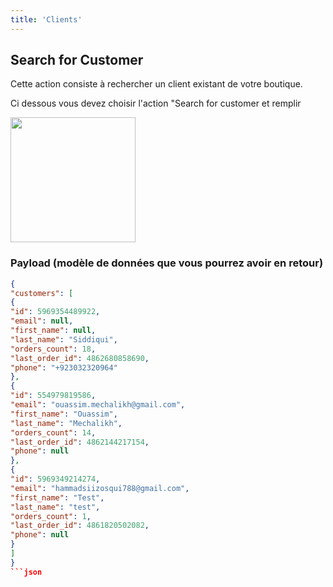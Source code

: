 ```yaml
---
title: 'Clients'
---
```


## Search for Customer

Cette action consiste à rechercher un client existant de votre boutique.

Ci dessous vous devez choisir l'action "Search for customer et remplir 

<img height="200" src="https://res.cloudinary.com/dfp1qo2jy/image/upload/v1711635899/SCR-20240328-noju_gahvra.png" />

### Payload (modèle de données que vous pourrez avoir en retour)

```json
{
"customers": [
{
"id": 5969354489922,
"email": null,
"first_name": null,
"last_name": "Siddiqui",
"orders_count": 18,
"last_order_id": 4862680858690,
"phone": "+923032320964"
},
{
"id": 554979819586,
"email": "ouassim.mechalikh@gmail.com",
"first_name": "Ouassim",
"last_name": "Mechalikh",
"orders_count": 14,
"last_order_id": 4862144217154,
"phone": null
},
{
"id": 5969349214274,
"email": "hammadsiizosqui788@gmail.com",
"first_name": "Test",
"last_name": "test",
"orders_count": 1,
"last_order_id": 4861820502082,
"phone": null
}
]
}
```json



